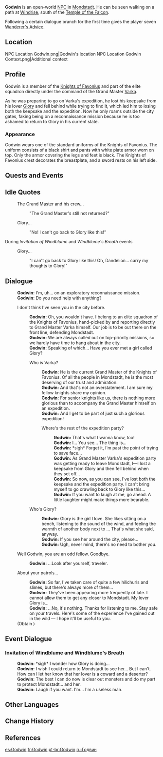{{Character Infobox
|type             = Open-World NPC
|image            = NPC Godwin.png
|region           = Mondstadt
|location         = Mondstadt
|title            = Knight of Favonius
|affiliation      = Knights of Favonius
|dialoguereward   = {{card|Wanderer's Advice|7}}
|voiceEN          = [https://www.brookchalmersvo.com/ Brook Chalmers]<ref name="BrookChalmers">Twitter: [https://twitter.com/brookchalmersvo/status/1494474377001201665 EN VA Self Announcement] ([https://web.archive.org/web/20220218005543/https://twitter.com/brookchalmersvo/status/1494474377001201665 Archived])</ref>
}}
'''Godwin''' is an open-world [[NPC]] in [[Mondstadt]].  He can be seen walking on a path at [[Windrise]], south of the [[Temple of the Falcon]].

Following a certain dialogue branch for the first time gives the player seven [[Wanderer's Advice]].

==Location==
<gallery>
NPC Location Godwin.png|Godwin's location
NPC Location Godwin Context.png|Additional context
</gallery>

==Profile==
<!--detailed story/lore information goes here-->
Godwin is a member of the [[Knights of Favonius]] and part of the elite squadron directly under the command of the Grand Master [[Varka]].

As he was preparing to go on Varka's expedition, he lost his keepsake from his lover [[Glory]] and fell behind while trying to find it, which led him to losing both the keepsake and the expedition. Now he only roams outside the city gates, faking being on a reconnaissance mission because he is too ashamed to return to Glory in his current state.

===Appearance===
Godwin wears one of the standard uniforms of the Knights of Favonius. The uniform consists of a black shirt and pants with white plate armor worn on top. Only the armor covering the legs and feet is black. The Knights of Favonius crest decorates the breastplate, and a sword rests on his left side.

==Quests and Events==
{{Quests and Events}}

==Idle Quotes==
{{Dialogue Start}}
:{{DIcon|Idle}} The Grand Master and his crew...
::{{A|VO Godwin 01.ogg}} "The Grand Master's still not returned?"
:{{DIcon|Idle}} Glory...
::{{A|VO Godwin 02.ogg}} "No! I can't go back to Glory like this!"
{{Dialogue End}}

;During ''Invitation of Windblume'' and ''Windblume's Breath'' events
{{Dialogue Start}}
:{{DIcon|Idle}} Glory...
::{{A|VO Godwin Invitation of Windblume 01.ogg}} "I can't go back to Glory like this! Oh, Dandelion... carry my thoughts to Glory!"
{{Dialogue End}}

==Dialogue==
{{Dialogue Start}}
:'''Godwin:''' I'm, uh... on an exploratory reconnaissance mission.
:'''Godwin:''' Do you need help with anything?
:{{DIcon}} I don't think I've seen you in the city before.
::'''Godwin:''' Oh, you wouldn't have. I belong to an elite squadron of the Knights of Favonius, hand-picked by and reporting directly to Grand Master Varka himself. Our job is to be out there on the front line, defending Mondstadt.
::'''Godwin:''' We are always called out on top-priority missions, so we hardly have time to hang about in the city.
::'''Godwin:''' Speaking of which... Have you ever met a girl called Glory?
::{{DIcon}} Who is Varka?
:::'''Godwin:''' He is the current Grand Master of the Knights of Favonius. Of all the people in Mondstadt, he is the most deserving of our trust and admiration.
:::'''Godwin:''' And that's not an overstatement. I am sure my fellow knights share my opinion.
:::'''Godwin:''' For senior knights like us, there is nothing more glorious than to accompany the Grand Master himself on an expedition.
:::'''Godwin:''' And I get to be part of just such a glorious expedition!
:::{{DIcon}} Where's the rest of the expedition party?
::::'''Godwin:''' That's what I wanna know, too!
::::'''Godwin:''' I... You see... The thing is...
::::'''Godwin:''' *sigh* Forget it, I'm past the point of trying to save face...
::::'''Godwin:''' As Grand Master Varka's expedition party was getting ready to leave Mondstadt, I&mdash;I lost a keepsake from Glory and then fell behind when they set off...
::::'''Godwin:''' So now, as you can see, I've lost both the keepsake and the expedition party. I can't bring myself to go crawling back to Glory like this...
::::'''Godwin:''' If you want to laugh at me, go ahead. A little laughter might make things more bearable.
::{{DIcon}} Who's Glory?
:::'''Godwin:''' Glory is the girl I love. She likes sitting on a bench, listening to the sound of the wind, and feeling the warmth of another body next to {{sic|her's}}... That's what she said, anyway.
:::'''Godwin:''' If you see her around the city, please...
:::'''Godwin:''' Ugh, never mind, there's no need to bother you.
:{{DIcon}} Well Godwin, you are an odd fellow. Goodbye.
::'''Godwin:''' ...Look after yourself, traveler.
:{{DIcon|Reward}} About your patrols...
::'''Godwin:''' So far, I've taken care of quite a few hilichurls and slimes, but there's always more of them...
::'''Godwin:''' They've been appearing more frequently of late. I cannot allow them to get any closer to Mondstadt. My lover Glory is...
::'''Godwin:''' ...No, it's nothing. Thanks for listening to me. Stay safe on your travels. Here's some of the experience I've gained out in the wild &mdash; I hope it'll be useful to you.
:;(Obtain {{Item|Wanderer's Advice|20|x=7}})
{{Dialogue End}}

==Event Dialogue==
===Invitation of Windblume and Windblume's Breath===
{{Dialogue Start}}
:'''Godwin:''' *sigh* I wonder how Glory is doing...
:'''Godwin:''' I wish I could return to Mondstadt to see her... But I can't. How can I let her know that her lover is a coward and a deserter?
:'''Godwin:''' The best I can do now is clear out monsters and do my part to protect Mondstadt... and her.
:'''Godwin:''' Laugh if you want. I'm... I'm a useless man.
{{Dialogue End}}

==Other Languages==
{{Other Languages|default_hidden = 1
|en      = Godwin
|zhs     = 古德温
|zhs_rm  = Gǔdéwēn
|zht     = 古德溫
|zht_rm  = Gǔdéwēn
|ja      = グッドウィン
|ko      = 갓윈
|es      = Godwin
|fr      = Godwin
|ru      = Годвин
|th      = Godwin
|vi      = Godwin
|de      = Godwin
|id      = Godwin
|pt      = Godwin
|tr      = Godwin
|it      = Godwin
}}

==Change History==
{{Change History|1.0}}

==References==
{{Reflist}}

[[es:Godwin]]
[[fr:Godwin]]
[[pt-br:Godwin]]
[[ru:Годвин]]